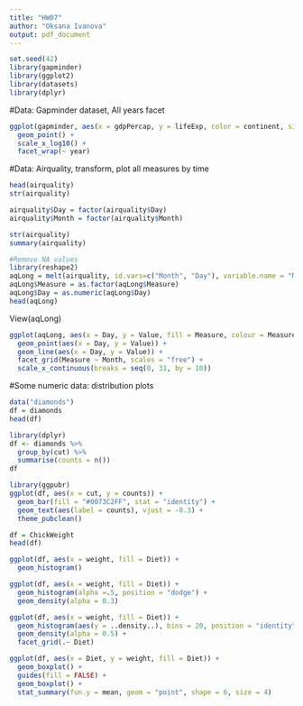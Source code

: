 ```yaml
---
title: "HW07"
author: "Oksana Ivanova"
output: pdf_document
---
```


```r
set.seed(42)
library(gapminder)
library(ggplot2)
library(datasets)
library(dplyr)
```
#Data: Gapminder dataset, All years facet
```r
ggplot(gapminder, aes(x = gdpPercap, y = lifeExp, color = continent, size = pop)) +
  geom_point() +
  scale_x_log10() +
  facet_wrap(~ year)
```

#Data: Airquality, transform, plot all measures by time
```r
head(airquality)
str(airquality)
```

```r
airquality$Day = factor(airquality$Day)
airquality$Month = factor(airquality$Month)
```

```r
str(airquality)
summary(airquality)
```

```r
#Remove NA values
library(reshape2)
aqLong = melt(airquality, id.vars=c("Month", "Day"), variable.name = "Measure", value.name="Value")
aqLong$Measure = as.factor(aqLong$Measure)
aqLong$Day = as.numeric(aqLong$Day)
head(aqLong)
```
View(aqLong)

```r
ggplot(aqLong, aes(x = Day, y = Value, fill = Measure, colour = Measure)) +
  geom_point(aes(x = Day, y = Value)) +
  geom_line(aes(x = Day, y = Value)) +
  facet_grid(Measure ~ Month, scales = "free") +
  scale_x_continuous(breaks = seq(0, 31, by = 10))
```

#Some numeric data: distribution plots

```r
data("diamonds")
df = diamonds
head(df)
```


```r
library(dplyr)
df <- diamonds %>%
  group_by(cut) %>%
  summarise(counts = n())
df
```

```r
library(ggpubr)
ggplot(df, aes(x = cut, y = counts)) +
  geom_bar(fill = "#0073C2FF", stat = "identity") +
  geom_text(aes(label = counts), vjust = -0.3) + 
  theme_pubclean()
```

```r
df = ChickWeight
head(df)
```

```r
ggplot(df, aes(x = weight, fill = Diet)) +
  geom_histogram()
```

```r
ggplot(df, aes(x = weight, fill = Diet)) +
  geom_histogram(alpha =.5, position = "dodge") + 
  geom_density(alpha = 0.3)
```

```r
ggplot(df, aes(x = weight, fill = Diet)) +
  geom_histogram(aes(y = ..density..), bins = 20, position = "identity", alpha = 0, color = "black") + 
  geom_density(alpha = 0.5) +
  facet_grid(.~ Diet)
```
```r
ggplot(df, aes(x = Diet, y = weight, fill = Diet)) +
  geom_boxplot() +
  guides(fill = FALSE) +
  geom_boxplot() +
  stat_summary(fun.y = mean, geom = "point", shape = 6, size = 4)
```